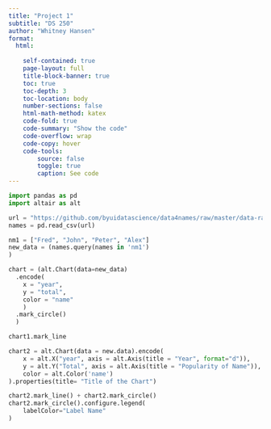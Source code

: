 ```yaml
---
title: "Project 1"
subtitle: "DS 250"
author: "Whitney Hansen"
format:
  html:
    
    self-contained: true
    page-layout: full
    title-block-banner: true
    toc: true
    toc-depth: 3
    toc-location: body
    number-sections: false
    html-math-method: katex
    code-fold: true
    code-summary: "Show the code"
    code-overflow: wrap
    code-copy: hover
    code-tools:
        source: false
        toggle: true
        caption: See code
---
```


```python
import pandas as pd
import altair as alt

```

```python
url = "https://github.com/byuidatascience/data4names/raw/master/data-raw/names_year/names_year.csv"
names = pd.read_csv(url)
```

```python

nm1 = ["Fred", "John", "Peter", "Alex"]
new_data = (names.query(names in 'nm1')
)
```

```python
chart = (alt.Chart(data=new_data)
  .encode(
    x = "year",
    y = "total",
    color = "name"
    )
  .mark_circle()
  )

chart1.mark_line
```

```python
chart2 = alt.Chart(data = new.data).encode(
    x = alt.X("year", axis = alt.Axis(title = "Year", format="d")),
    y = alt.Y("Total", axis = alt.Axis(title = "Popularity of Name")),
    color = alt.Color('name')
).properties(title= "Title of the Chart")

chart2.mark_line() + chart2.mark_circle()
chart2.mark_circle().configure.legend(
    labelColor="Label Name"
)
```


